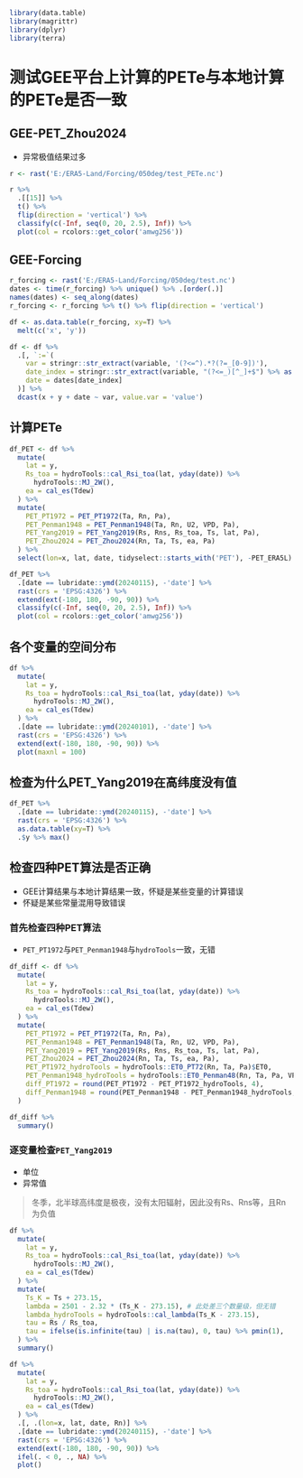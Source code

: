 ```r
library(data.table)
library(magrittr)
library(dplyr)
library(terra)
```

# 测试GEE平台上计算的PETe与本地计算的PETe是否一致

## GEE-PET_Zhou2024

- 异常极值结果过多

```r
r <- rast('E:/ERA5-Land/Forcing/050deg/test_PETe.nc')

r %>% 
  .[[15]] %>% 
  t() %>% 
  flip(direction = 'vertical') %>% 
  classify(c(-Inf, seq(0, 20, 2.5), Inf)) %>% 
  plot(col = rcolors::get_color('amwg256'))
```

## GEE-Forcing

```r
r_forcing <- rast('E:/ERA5-Land/Forcing/050deg/test.nc')
dates <- time(r_forcing) %>% unique() %>% .[order(.)]
names(dates) <- seq_along(dates)
r_forcing <- r_forcing %>% t() %>% flip(direction = 'vertical')

df <- as.data.table(r_forcing, xy=T) %>% 
  melt(c('x', 'y'))

df <- df %>% 
  .[, `:=`(
    var = stringr::str_extract(variable, '(?<=^).*?(?=_[0-9])'),
    date_index = stringr::str_extract(variable, "(?<=_)[^_]+$") %>% as.numeric(),
    date = dates[date_index]
  )] %>% 
  dcast(x + y + date ~ var, value.var = 'value')
```

## 计算PETe

```r
df_PET <- df %>% 
  mutate(
    lat = y,
    Rs_toa = hydroTools::cal_Rsi_toa(lat, yday(date)) %>% 
      hydroTools::MJ_2W(),
    ea = cal_es(Tdew)
  ) %>% 
  mutate(
    PET_PT1972 = PET_PT1972(Ta, Rn, Pa),
    PET_Penman1948 = PET_Penman1948(Ta, Rn, U2, VPD, Pa),
    PET_Yang2019 = PET_Yang2019(Rs, Rns, Rs_toa, Ts, lat, Pa),
    PET_Zhou2024 = PET_Zhou2024(Rn, Ta, Ts, ea, Pa)
  ) %>% 
  select(lon=x, lat, date, tidyselect::starts_with('PET'), -PET_ERA5L)

df_PET %>% 
  .[date == lubridate::ymd(20240115), -'date'] %>% 
  rast(crs = 'EPSG:4326') %>% 
  extend(ext(-180, 180, -90, 90)) %>% 
  classify(c(-Inf, seq(0, 20, 2.5), Inf)) %>% 
  plot(col = rcolors::get_color('amwg256'))
```

## 各个变量的空间分布

```r
df %>% 
  mutate(
    lat = y,
    Rs_toa = hydroTools::cal_Rsi_toa(lat, yday(date)) %>% 
      hydroTools::MJ_2W(),
    ea = cal_es(Tdew)
  ) %>% 
  .[date == lubridate::ymd(20240101), -'date'] %>% 
  rast(crs = 'EPSG:4326') %>% 
  extend(ext(-180, 180, -90, 90)) %>% 
  plot(maxnl = 100)
```

## 检查为什么PET_Yang2019在高纬度没有值

```r
df_PET %>% 
  .[date == lubridate::ymd(20240115), -'date'] %>% 
  rast(crs = 'EPSG:4326') %>% 
  as.data.table(xy=T) %>% 
  .$y %>% max()
```

## 检查四种PET算法是否正确

- GEE计算结果与本地计算结果一致，怀疑是某些变量的计算错误
- 怀疑是某些常量混用导致错误

### 首先检查四种PET算法

- `PET_PT1972`与`PET_Penman1948`与`hydroTools`一致，无错

```r
df_diff <- df %>% 
  mutate(
    lat = y,
    Rs_toa = hydroTools::cal_Rsi_toa(lat, yday(date)) %>% 
      hydroTools::MJ_2W(),
    ea = cal_es(Tdew)
  ) %>% 
  mutate(
    PET_PT1972 = PET_PT1972(Ta, Rn, Pa),
    PET_Penman1948 = PET_Penman1948(Ta, Rn, U2, VPD, Pa),
    PET_Yang2019 = PET_Yang2019(Rs, Rns, Rs_toa, Ts, lat, Pa),
    PET_Zhou2024 = PET_Zhou2024(Rn, Ta, Ts, ea, Pa),
    PET_PT1972_hydroTools = hydroTools::ET0_PT72(Rn, Ta, Pa)$ET0,
    PET_Penman1948_hydroTools = hydroTools::ET0_Penman48(Rn, Ta, Pa, VPD, U2)$ET0,
    diff_PT1972 = round(PET_PT1972 - PET_PT1972_hydroTools, 4),
    diff_Penman1948 = round(PET_Penman1948 - PET_Penman1948_hydroTools, 4)
  )

df_diff %>% 
  summary()
```

### 逐变量检查`PET_Yang2019`

- 单位
- 异常值

> 冬季，北半球高纬度是极夜，没有太阳辐射，因此没有Rs、Rns等，且Rn为负值

```r
df %>% 
  mutate(
    lat = y,
    Rs_toa = hydroTools::cal_Rsi_toa(lat, yday(date)) %>% 
      hydroTools::MJ_2W(),
    ea = cal_es(Tdew)
  ) %>% 
  mutate(
    Ts_K = Ts + 273.15,
    lambda = 2501 - 2.32 * (Ts_K - 273.15), # 此处差三个数量级，但无错
    lambda_hydroTools = hydroTools::cal_lambda(Ts_K - 273.15),
    tau = Rs / Rs_toa,
    tau = ifelse(is.infinite(tau) | is.na(tau), 0, tau) %>% pmin(1),
  ) %>% 
  summary()
```

```r
df %>% 
  mutate(
    lat = y,
    Rs_toa = hydroTools::cal_Rsi_toa(lat, yday(date)) %>% 
      hydroTools::MJ_2W(),
    ea = cal_es(Tdew)
  ) %>% 
  .[, .(lon=x, lat, date, Rn)] %>% 
  .[date == lubridate::ymd(20240115), -'date'] %>% 
  rast(crs = 'EPSG:4326') %>% 
  extend(ext(-180, 180, -90, 90)) %>% 
  ifel(. < 0, ., NA) %>% 
  plot()
```
